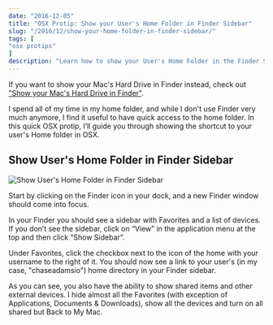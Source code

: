 ```yaml
---
date: "2016-12-05"
title: "OSX Protip: Show your User's Home Folder in Finder Sidebar"
slug: "/2016/12/show-your-home-folder-in-finder-sidebar/"
tags: [
"osx protips"
]
description: "Learn how to show your User's Home Folder in the Finder Sidebar."
---
```


If you want to show your Mac's Hard Drive in Finder instead, check out ["Show your Mac's Hard Drive in Finder"](/2014/01/show-your-macs-hard-drive-in-finder-sidebar/).

I spend all of my time in my home folder, and while I don't use Finder very much anymore, I find it useful to have quick access to the home folder. In this quick OSX protip, I’ll guide you through showing the shortcut to your user's Home folder in OSX.

## Show User's Home Folder in Finder Sidebar

![Show User's Home Folder in Finder Sidebar](/img/finder-show-home.gif)

Start by clicking on the Finder icon in your dock, and a new Finder window should come into focus.

In your Finder you should see a sidebar with Favorites and a list of devices. If you don’t see the sidebar, click on “View” in the application menu at the top and then click “Show Sidebar”.

Under Favorites, click the checkbox next to the icon of the home with your username to the right of it. You should now see a link to your user's (in my case, "chaseadamsio") home directory in your Finder sidebar.

As you can see, you also have the ability to show shared items and other external devices. I hide almost all the Favorites (with exception of Applications, Documents &amp; Downloads), show all the devices and turn on all shared but Back to My Mac.

